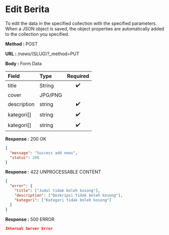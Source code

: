 
# Edit Berita

To edit the data in the specified collection with the specified parameters.
When a JSON object is saved, the object properties are automatically added to the collection you specified.

**Method :** <Badge variant="success">POST</Badge>

**URL :** <Badge variant="dark">/news/(SLUG)?_method=PUT</Badge>

**Body :** <Badge variant="warning">Form Data</Badge>

| Field       | Type     | Required |
| :---------- | :------- | :------: |
| title       | String   |    ✔️    |
| cover       | JPG/PNG  |          |
| description | string   |    ✔️    |
| kategori[]  | string   |    ✔️    |
| kategori[]  | string   |    ✔️    |

**Response :** <BadgeOutline variant="success">200 OK</BadgeOutline>

```json
{
  "message": "Success add news",
  "status": 200
}
```

**Response :** <BadgeOutline variant="info">422 UNPROCESSABLE CONTENT</BadgeOutline>

```json
{
  "error": {
    "title": ["Judul tidak boleh kosong"],
    "description": ["Deskripsi tidak boleh kosong"],
    "kategori": ["Kategori tidak boleh kosong"]
  }
}
```

**Response :** <BadgeOutline variant="danger">500 ERROR</BadgeOutline>

```json
Internal Server Error
```
